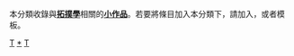 {{Catnav|頁面分類|自然科学|数学|拓扑学}}
{{hiddencat}}
本分類收錄與'''[[拓撲學|拓撲學]]'''相關的'''[[Wikipedia:小作品|小作品]]'''。若要將條目加入本分類下，請加入'''{{tl|Topology-stub}}'''，或者'''{{tl|拓撲學小作品}}'''模板。
[[Category:數學小作品|T]]
[[Category:拓扑学|*]]
[[Category:小作品類別|T]]